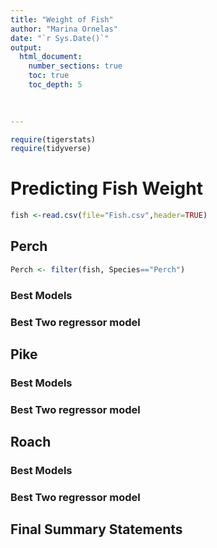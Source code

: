 ```yaml
---
title: "Weight of Fish"
author: "Marina Ornelas"
date: "`r Sys.Date()`"  
output: 
  html_document:
    number_sections: true
    toc: true
    toc_depth: 5

 
    
---
```



```r
require(tigerstats)
require(tidyverse)
```

# Predicting Fish Weight
```r
fish <-read.csv(file="Fish.csv",header=TRUE)
```

## Perch
```r
Perch <- filter(fish, Species=="Perch")
```




### Best Models

### Best Two regressor model


## Pike

### Best Models

### Best Two regressor model

## Roach

### Best Models

### Best Two regressor model

## Final Summary Statements
